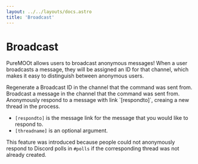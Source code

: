 ```yaml
---
layout: ../../layouts/docs.astro
title: 'Broadcast'
---
```



# Broadcast

PureMOOt allows users to broadcast anonymous messages! When a user broadcasts a
message, they will be assigned an ID for that channel, which makes it easy to
distinguish between anonymous users.

<Command name='/regenerate'>
	Regenerate a Broadcast ID in the channel that the command was sent from.
</Command>

<Command name='/broadcast [message]'>
	Broadcast a message in the channel that the command was sent from.
</Command>

<Command name="/broadcast [message] [respondto] [threadname]">
Anonymously respond to a message with link `[respondto]`, creaing a new thread in the process.

- `[respondto]` is the message link for the message that you would like to respond to.
- `[threadname]` is an optional argument.

This feature was introduced because people could not anonymously respond to
Discord polls in `#polls` if the corresponding thread was not already created.

</Command>
